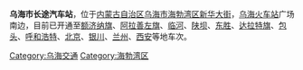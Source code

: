 {{coord|39|40|04.77|N|106|48|04.72|E|display=title}}

'''乌海市长途汽车站'''，位于[[内蒙古自治区|内蒙古自治区]][[乌海市|乌海市]][[海勃湾区|海勃湾区]][[新华大街|新华大街]]，[[乌海火车站|乌海火车站]]广场南边，目前已开通至[[额济纳旗|额济纳旗]]、[[阿拉善左旗|阿拉善左旗]]、[[临河|临河]]、[[陕坝|陕坝]]、[[东胜|东胜]]、[[达拉特旗|达拉特旗]]、[[包头|包头]]、[[呼和浩特|呼和浩特]]、[[北京|北京]]、[[银川|银川]]、[[兰州|兰州]]、[[西安|西安]]等地车次。

[[Category:乌海交通|Category:乌海交通]]
[[Category:海勃湾区|Category:海勃湾区]]